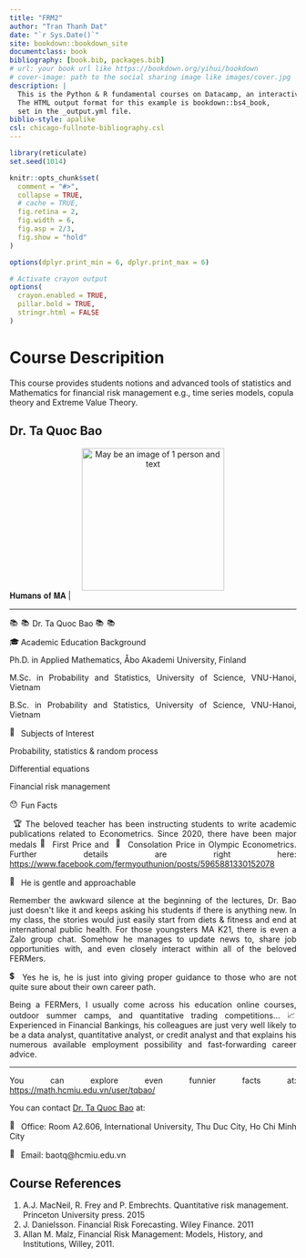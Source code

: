 ```yaml
--- 
title: "FRM2"
author: "Tran Thanh Dat"
date: "`r Sys.Date()`"
site: bookdown::bookdown_site
documentclass: book
bibliography: [book.bib, packages.bib]
# url: your book url like https://bookdown.org/yihui/bookdown
# cover-image: path to the social sharing image like images/cover.jpg
description: |
  This is the Python & R fundamental courses on Datacamp, an interactive learning platform.
  The HTML output format for this example is bookdown::bs4_book,
  set in the _output.yml file.
biblio-style: apalike
csl: chicago-fullnote-bibliography.csl
---
```



```r
library(reticulate)
set.seed(1014)

knitr::opts_chunk$set(
  comment = "#>",
  collapse = TRUE,
  # cache = TRUE,
  fig.retina = 2,
  fig.width = 6,
  fig.asp = 2/3,
  fig.show = "hold"
)

options(dplyr.print_min = 6, dplyr.print_max = 6)

# Activate crayon output
options(
  crayon.enabled = TRUE,
  pillar.bold = TRUE,
  stringr.html = FALSE
)
```

# Course Descripition {.unnumbered}

This course provides students notions and advanced tools of statistics
and Mathematics for financial risk management e.g., time series
models, copula theory and Extreme Value Theory.

## Dr. Ta Quoc Bao {.unnumbered}

<center>
<img height="250" width="250" alt="May be an image of 1 person and text" class="i09qtzwb n7fi1qx3 datstx6m pmk7jnqg j9ispegn kr520xx4 k4urcfbm bixrwtb6" referrerpolicy="origin-when-cross-origin" src="https://scontent.fsgn2-5.fna.fbcdn.net/v/t39.30808-6/262514193_6574508332622705_1931316700181913638_n.jpg?stp=dst-jpg_s1080x2048&amp;_nc_cat=102&amp;ccb=1-5&amp;_nc_sid=730e14&amp;_nc_ohc=h5xDt6KP8YsAX9B8ybG&amp;tn=ygydJ9OTixIIhFzF&amp;_nc_ht=scontent.fsgn2-5.fna&amp;oh=00_AT9iwkgtS1hBzMcdlHseqXG0luEtBFp9ruKNZbvswIcmUw&amp;oe=622BE8A4">
</center>


<div dir="auto" style="text-align: justify;">| 𝐇𝐮𝐦𝐚𝐧𝐬 𝐨𝐟 𝐌𝐀 |
</div>
<div dir="auto" style="text-align: justify;">_____________________________________________
</div>
<div dir="auto" style="text-align: justify;">
<span class="pq6dq46d tbxw36s4 knj5qynh kvgmc6g5 ditlmg2l oygrvhab nvdbi5me sf5mxxl7 gl3lb2sf hhz5lgdu">
<img height="16" width="16" alt="📚" referrerpolicy="origin-when-cross-origin" src="https://static.xx.fbcdn.net/images/emoji.php/v9/te8/2/16/1f4da.png">
</span>
<span class="pq6dq46d tbxw36s4 knj5qynh kvgmc6g5 ditlmg2l oygrvhab nvdbi5me sf5mxxl7 gl3lb2sf hhz5lgdu">
<img height="16" width="16" alt="📚" referrerpolicy="origin-when-cross-origin" src="https://static.xx.fbcdn.net/images/emoji.php/v9/te8/2/16/1f4da.png">
</span> Dr. Ta Quoc Bao
<span class="pq6dq46d tbxw36s4 knj5qynh kvgmc6g5 ditlmg2l oygrvhab nvdbi5me sf5mxxl7 gl3lb2sf hhz5lgdu">
<img height="16" width="16" alt="📚" referrerpolicy="origin-when-cross-origin" src="https://static.xx.fbcdn.net/images/emoji.php/v9/te8/2/16/1f4da.png">
</span>
<span class="pq6dq46d tbxw36s4 knj5qynh kvgmc6g5 ditlmg2l oygrvhab nvdbi5me sf5mxxl7 gl3lb2sf hhz5lgdu">
<img height="16" width="16" alt="📚" referrerpolicy="origin-when-cross-origin" src="https://static.xx.fbcdn.net/images/emoji.php/v9/te8/2/16/1f4da.png">
</span>
</div>
<div dir="auto" style="text-align: justify;">
<span class="pq6dq46d tbxw36s4 knj5qynh kvgmc6g5 ditlmg2l oygrvhab nvdbi5me sf5mxxl7 gl3lb2sf hhz5lgdu">
<img height="16" width="16" alt="🎓" referrerpolicy="origin-when-cross-origin" src="https://static.xx.fbcdn.net/images/emoji.php/v9/tc4/2/16/1f393.png">
</span> Academic Education Background
</div>
<div dir="auto" style="text-align: justify;">Ph.D. in Applied Mathematics, Åbo Akademi University, Finland
</div>
<div dir="auto" style="text-align: justify;">M.Sc. in Probability and Statistics, University of Science, VNU-Hanoi, Vietnam
</div>
<div dir="auto" style="text-align: justify;">B.Sc. in Probability and Statistics,  University of Science, VNU-Hanoi, Vietnam
</div>
<div dir="auto" style="text-align: justify;">
<span class="pq6dq46d tbxw36s4 knj5qynh kvgmc6g5 ditlmg2l oygrvhab nvdbi5me sf5mxxl7 gl3lb2sf hhz5lgdu">
<img height="16" width="16" alt="🏫" referrerpolicy="origin-when-cross-origin" src="https://static.xx.fbcdn.net/images/emoji.php/v9/tc7/2/16/1f3eb.png">
</span> Subjects of Interest
</div>
<div dir="auto" style="text-align: justify;">Probability, statistics &amp; random process
</div>
<div dir="auto" style="text-align: justify;">Differential equations
</div>
<div dir="auto" style="text-align: justify;">Financial risk management
</div>
<div dir="auto" style="text-align: justify;"><span class="pq6dq46d tbxw36s4 knj5qynh kvgmc6g5 ditlmg2l oygrvhab nvdbi5me sf5mxxl7 gl3lb2sf hhz5lgdu">
<img height="16" width="16" alt="😯" referrerpolicy="origin-when-cross-origin" src="https://static.xx.fbcdn.net/images/emoji.php/v9/te1/2/16/1f62f.png">
</span>Fun Facts
</div>
<div dir="auto" style="text-align: justify;">️️
<span class="pq6dq46d tbxw36s4 knj5qynh kvgmc6g5 ditlmg2l oygrvhab nvdbi5me sf5mxxl7 gl3lb2sf hhz5lgdu">
<img height="16" width="16" alt="🏆" referrerpolicy="origin-when-cross-origin" src="https://static.xx.fbcdn.net/images/emoji.php/v9/t5d/2/16/1f3c6.png">
</span>The beloved teacher has been instructing students to write academic publications related to Econometrics.
Since 2020, there have been major medals
<span class="pq6dq46d tbxw36s4 knj5qynh kvgmc6g5 ditlmg2l oygrvhab nvdbi5me sf5mxxl7 gl3lb2sf hhz5lgdu">
<img height="16" width="16" alt="🥇" referrerpolicy="origin-when-cross-origin" src="https://static.xx.fbcdn.net/images/emoji.php/v9/t33/2/16/1f947.png">
</span>First Price and ️
<span class="pq6dq46d tbxw36s4 knj5qynh kvgmc6g5 ditlmg2l oygrvhab nvdbi5me sf5mxxl7 gl3lb2sf hhz5lgdu">
<img height="16" width="16" alt="🥉" referrerpolicy="origin-when-cross-origin" src="https://static.xx.fbcdn.net/images/emoji.php/v9/t35/2/16/1f949.png">
</span>Consolation Price in Olympic Econometrics. 
Further details are right here:
<span>
<a class="oajrlxb2 g5ia77u1 qu0x051f esr5mh6w e9989ue4 r7d6kgcz rq0escxv nhd2j8a9 nc684nl6 p7hjln8o kvgmc6g5 cxmmr5t8 oygrvhab hcukyx3x jb3vyjys rz4wbd8a qt6c0cv9 a8nywdso i1ao9s8h esuyzwwr f1sip0of lzcic4wl gpro0wi8 oo9gr5id lrazzd5p" href="https://www.facebook.com/fermyouthunion/posts/5965881330152078?__cft__[0]=AZWcX4ommMdc2Kfs3toou1n98i-YUUd_zjLRL9T7pamlI93pr40EkaNX68mNjJvMFOrgzhVavOfiJqN6xh5wxyJwg3vYtlGQcJ3kHgEY1wvJt7D8n19hv8jyZnRRLKOmHIIAiWvWytElsYecds310chT&amp;__tn__=-UK-R" role="link" tabindex="0">https://www.facebook.com/fermyouthunion/posts/5965881330152078
</a>
</span>
</div>
<div dir="auto" style="text-align: justify;">
<span class="pq6dq46d tbxw36s4 knj5qynh kvgmc6g5 ditlmg2l oygrvhab nvdbi5me sf5mxxl7 gl3lb2sf hhz5lgdu">
<img height="16" width="16" alt="💝" referrerpolicy="origin-when-cross-origin" src="https://static.xx.fbcdn.net/images/emoji.php/v9/tb6/2/16/1f49d.png">
</span>He is gentle and approachable
</div>
<div dir="auto" style="text-align: justify;">Remember the awkward silence at the beginning of the lectures, Dr. Bao just doesn&#39;t like it and keeps asking his students if there is anything new. In my class, the stories would just easily start from diets & fitness and end at international public health.
For those youngsters MA K21, there is even a Zalo group chat. Somehow he manages to update news to, share job opportunities with, and even closely interact within all of the beloved FERMers.
</div>
<div dir="auto" style="text-align: justify;">
<span class="pq6dq46d tbxw36s4 knj5qynh kvgmc6g5 ditlmg2l oygrvhab nvdbi5me sf5mxxl7 gl3lb2sf hhz5lgdu">
<img height="16" width="16" alt="💲" referrerpolicy="origin-when-cross-origin" src="https://static.xx.fbcdn.net/images/emoji.php/v9/tfb/2/16/1f4b2.png">
</span>Yes he is, he is just into giving proper guidance to those who are not quite sure about their own career path.
</div>
<div dir="auto" style="text-align: justify;">Being a FERMers, I usually come across his education online courses, outdoor summer camps, and quantitative trading competitions...
<span class="pq6dq46d tbxw36s4 knj5qynh kvgmc6g5 ditlmg2l oygrvhab nvdbi5me sf5mxxl7 gl3lb2sf hhz5lgdu">
<img height="16" width="16" alt="📈" referrerpolicy="origin-when-cross-origin" src="https://static.xx.fbcdn.net/images/emoji.php/v9/ta0/2/16/1f4c8.png">
</span>Experienced in Financial Bankings, his colleagues are just very well likely to be a data analyst, quantitative analyst, or credit analyst and that explains his numerous available employment possibility and fast-forwarding career advice.
</div>
<div dir="auto" style="text-align: justify;">_____________________________________________
</div>
<div dir="auto" style="text-align: justify;">You can explore even funnier facts at:
<span>
<a class="oajrlxb2 g5ia77u1 qu0x051f esr5mh6w e9989ue4 r7d6kgcz rq0escxv nhd2j8a9 nc684nl6 p7hjln8o kvgmc6g5 cxmmr5t8 oygrvhab hcukyx3x jb3vyjys rz4wbd8a qt6c0cv9 a8nywdso i1ao9s8h esuyzwwr f1sip0of lzcic4wl gpro0wi8 py34i1dx" href="https://math.hcmiu.edu.vn/user/tqbao/?fbclid=IwAR1D1E06e1EqUZcgDbhetnD0MMR0h0haX4jUt3nOnmdAwJtdNF9ytconlUI" rel="nofollow noopener" role="link" tabindex="0" target="_blank">https://math.hcmiu.edu.vn/user/tqbao/
</a>
</span>
</div>
<div dir="auto" style="text-align: justify;">You can contact <a href="https://www.facebook.com/taquoc.bao" target="_blank">Dr. Ta Quoc Bao</a> at:
</div>
<div dir="auto" style="text-align: justify;">
<span class="pq6dq46d tbxw36s4 knj5qynh kvgmc6g5 ditlmg2l oygrvhab nvdbi5me sf5mxxl7 gl3lb2sf hhz5lgdu">
<img height="16" width="16" alt="📌" referrerpolicy="origin-when-cross-origin" src="https://static.xx.fbcdn.net/images/emoji.php/v9/t4b/2/16/1f4cc.png">
</span> Office: Room A2.606, International University, Thu Duc City, Ho Chi Minh City
</div>
<div dir="auto" style="text-align: justify;">
<span class="pq6dq46d tbxw36s4 knj5qynh kvgmc6g5 ditlmg2l oygrvhab nvdbi5me sf5mxxl7 gl3lb2sf hhz5lgdu">
<img height="16" width="16" alt="📌" referrerpolicy="origin-when-cross-origin" src="https://static.xx.fbcdn.net/images/emoji.php/v9/t4b/2/16/1f4cc.png">
</span> Email: baotq\@hcmiu.edu.vn
</div>

## Course References {.unnumbered}

1. A.J. MacNeil, R. Frey and P. Embrechts. Quantitative risk
management. Princeton University press. 2015
2. J. Danielsson. Financial Risk Forecasting. Wiley Finance. 2011
3. Allan M. Malz, Financial Risk Management: Models, History, and
Institutions, Willey, 2011.
